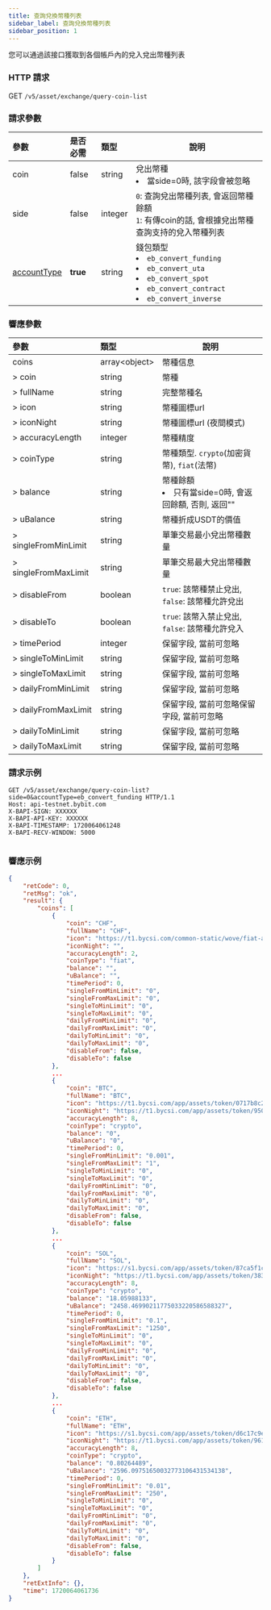 ```yaml
---
title: 查詢兌換幣種列表
sidebar_label: 查詢兌換幣種列表
sidebar_position: 1
---
```

您可以通過該接口獲取到各個帳戶內的兌入兌出幣種列表

### HTTP 請求
GET `/v5/asset/exchange/query-coin-list`

### 請求參數
| 參數 | 是否必需 | 類型 | 說明|
|:----- |:-------|:-----|------ |
|coin |false |string |兌出幣種<li>當side=0時, 該字段會被忽略</li> |
|side |false |integer |`0`: 查詢兌出幣種列表, 會返回幣種餘額<br/>`1`: 有傳coin的話, 會根據兌出幣種查詢支持的兌入幣種列表|
|[accountType](/v5/enum#convertaccounttype) |**true** |string |錢包類型 <li>`eb_convert_funding`</li><li>`eb_convert_uta`</li><li>`eb_convert_spot`</li><li>`eb_convert_contract`</li><li>`eb_convert_inverse`</li>|

### 響應參數
| 參數 | 類型 | 說明|
|:----- |:-----|----- |
|coins |array&lt;object&gt;|幣種信息|
|> coin |string|幣種 |
|> fullName |string |完整幣種名 |
|> icon |string |幣種圖標url |
|> iconNight |string |幣種圖標url (夜間模式)|
|> accuracyLength |integer |幣種精度 |
|> coinType |string |幣種類型. `crypto`(加密貨幣), `fiat`(法幣)|
|> balance |string |幣種餘額 <li>只有當side=0時, 會返回餘額, 否則, 返回""</li> |
|> uBalance |string |幣種折成USDT的價值|
|> singleFromMinLimit |string |單筆交易最小兌出幣種數量|
|> singleFromMaxLimit |string |單筆交易最大兌出幣種數量|
|> disableFrom |boolean |`true`: 該幣種禁止兌出, `false`: 該幣種允許兌出|
|> disableTo |boolean |`true`: 該幣入禁止兌出, `false`: 該幣種允許兌入|
|> timePeriod |integer |保留字段, 當前可忽略|
|> singleToMinLimit |string |保留字段, 當前可忽略|
|> singleToMaxLimit |string |保留字段, 當前可忽略 |
|> dailyFromMinLimit |string |保留字段, 當前可忽略 |
|> dailyFromMaxLimit |string |保留字段, 當前可忽略保留字段, 當前可忽略|
|> dailyToMinLimit |string |保留字段, 當前可忽略|
|> dailyToMaxLimit |string |保留字段, 當前可忽略 |

### 請求示例

<Tabs groupId="programming-languages">
<TabItem value="http" label="HTTP">

```http
GET /v5/asset/exchange/query-coin-list?side=0&accountType=eb_convert_funding HTTP/1.1
Host: api-testnet.bybit.com
X-BAPI-SIGN: XXXXXX
X-BAPI-API-KEY: XXXXXX
X-BAPI-TIMESTAMP: 1720064061248
X-BAPI-RECV-WINDOW: 5000
```

</TabItem>
<TabItem value="python" label="Python">

```python

```

</TabItem>
</Tabs>

### 響應示例

```json
{
    "retCode": 0,
    "retMsg": "ok",
    "result": {
        "coins": [
            {
                "coin": "CHF",
                "fullName": "CHF",
                "icon": "https://t1.bycsi.com/common-static/wove/fiat-admin/2023-5-5/Tyoe=CHF.svg",
                "iconNight": "",
                "accuracyLength": 2,
                "coinType": "fiat",
                "balance": "",
                "uBalance": "",
                "timePeriod": 0,
                "singleFromMinLimit": "0",
                "singleFromMaxLimit": "0",
                "singleToMinLimit": "0",
                "singleToMaxLimit": "0",
                "dailyFromMinLimit": "0",
                "dailyFromMaxLimit": "0",
                "dailyToMinLimit": "0",
                "dailyToMaxLimit": "0",
                "disableFrom": false,
                "disableTo": false
            },
            ...
            {
                "coin": "BTC",
                "fullName": "BTC",
                "icon": "https://t1.bycsi.com/app/assets/token/0717b8c28c2373bf714c964195411d0f.svg",
                "iconNight": "https://t1.bycsi.com/app/assets/token/9504b4c841194cc38f04041003ffbfdb.svg",
                "accuracyLength": 8,
                "coinType": "crypto",
                "balance": "0",
                "uBalance": "0",
                "timePeriod": 0,
                "singleFromMinLimit": "0.001",
                "singleFromMaxLimit": "1",
                "singleToMinLimit": "0",
                "singleToMaxLimit": "0",
                "dailyFromMinLimit": "0",
                "dailyFromMaxLimit": "0",
                "dailyToMinLimit": "0",
                "dailyToMaxLimit": "0",
                "disableFrom": false,
                "disableTo": false
            },
            ...
            {
                "coin": "SOL",
                "fullName": "SOL",
                "icon": "https://s1.bycsi.com/app/assets/token/87ca5f1ca7229bdf0d9a16435653007c.svg",
                "iconNight": "https://t1.bycsi.com/app/assets/token/383a834046655ffe5ef1be1a025791cc.svg",
                "accuracyLength": 8,
                "coinType": "crypto",
                "balance": "18.05988133",
                "uBalance": "2458.46990211775033220586588327",
                "timePeriod": 0,
                "singleFromMinLimit": "0.1",
                "singleFromMaxLimit": "1250",
                "singleToMinLimit": "0",
                "singleToMaxLimit": "0",
                "dailyFromMinLimit": "0",
                "dailyFromMaxLimit": "0",
                "dailyToMinLimit": "0",
                "dailyToMaxLimit": "0",
                "disableFrom": false,
                "disableTo": false
            },
            ...
            {
                "coin": "ETH",
                "fullName": "ETH",
                "icon": "https://s1.bycsi.com/app/assets/token/d6c17c9e767e1810875c702d86ac9f32.svg",
                "iconNight": "https://t1.bycsi.com/app/assets/token/9613ac8e7d62081f4ca20488ae5b168d.svg",
                "accuracyLength": 8,
                "coinType": "crypto",
                "balance": "0.80264489",
                "uBalance": "2596.09751650032773106431534138",
                "timePeriod": 0,
                "singleFromMinLimit": "0.01",
                "singleFromMaxLimit": "250",
                "singleToMinLimit": "0",
                "singleToMaxLimit": "0",
                "dailyFromMinLimit": "0",
                "dailyFromMaxLimit": "0",
                "dailyToMinLimit": "0",
                "dailyToMaxLimit": "0",
                "disableFrom": false,
                "disableTo": false
            }
        ]
    },
    "retExtInfo": {},
    "time": 1720064061736
}
```